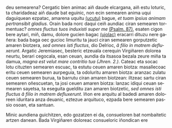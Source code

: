 <noinclude><pagequality level="3" user="Alonmikel" /></noinclude>deu semearena? Cergatic bien animac aiñ daude elcargana, aiñ estu loturic, ta charidadeaz aiñ daude bat eguinic, non ecin semearen anima uqui daguiquean ezpatac, amarena uquitu <ins>(ucutu)</ins> bague, </span><span lang="la"><i>et tuam ipsius animam pertransibit gladius.</i></span> <span lang="eu">Orain bada norc daqui ceiñ aundiac ciran semearen tormentuac? </span><span lang="la"><i>omnes fluctus tuos induxisti super me</i></span> <ins>(Psalm. 87)</ins>, <span lang="eu">esaten cigon bere aytari, miñ, damu, dolore gucien bagac <ins>(ujolac)</ins> eracarri dituzu nere gañera: bada baga oec gucioc limuritu ta jauci ciran semearen gorputzetic amaren biotzera, </span><span lang="la"><i>sed omnes isti fluctus</i>, </span><span lang="eu">dio Delrioc, </span><span lang="la"><i>â filio in matrem defluxerunt</i>. </span><span lang="eu">Argatic Jeremiasec, besteric etzeuala cerequin Virgiñaren dolorea neurtu, berari cegocala, esan ceuan, aundia da itsasoa bezala zeure miña ta damua, </span><span lang="la"><i>magna est velut mare contritio tua</i></span> <cite>(Jhren. 2.)</cite>. <span lang="eu">Cateac eta socac lotu cituzten semearen escuac, ta estutu ceuen amaren biotza: masallecoac eritu ceuen semearen aurpeguia, ta odoluritu amaren biotza: aranzac zulatu ceuen semearen burua, ta barrutu ciran amaren biotzean: iltzeac sartu ciran semearen oñescuetan, ta josi ceuen amaren biotza: lanzac idiqui ceuan semearen sayetsa, ta eseguita guelditu zan amaren biotzetic, </span><span lang="la"><i>sed omnes isti fluctus â filio in matrem defluxerunt</i>. </span><span lang="eu">Iñon ere arquitu al badedi amaren doloreen iduritara anza deuanic, eztezue arquituco, ezpada bere semearen passio osoan, eta santuan.

{{aingura|14}}Minic aundiena guichitzen, edo gozatzen ei da, consueloren bat nombaitetic artzen danean. Bada Virgiñaren doloreac consueloric iñondican ere<noinclude><references/></noinclude>
